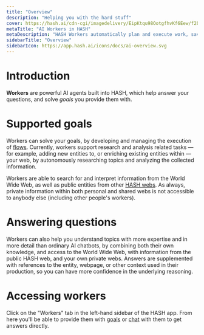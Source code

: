 ```yaml
---
title: "Overview"
description: "Helping you with the hard stuff"
cover: https://hash.ai/cdn-cgi/imagedelivery/EipKtqu98OotgfhvKf6Eew/f2b4136e-eecb-4427-e19e-1096b370ad00/public
metaTitle: "AI Workers in HASH"
metaDescription: "HASH Workers automatically plan and execute work, saving you time and money, improving quality, and helping you get more done"
sidebarTitle: "Overview"
sidebarIcon: https://app.hash.ai/icons/docs/ai-overview.svg
---
```


# Introduction

**Workers** are powerful AI agents built into HASH, which help answer your questions, and solve _goals_ you provide them with.

# Supported goals

Workers can solve your goals, by developing and managing the execution of [flows](/guide/flows). Currently, workers support research and analysis related tasks — for example, adding new entities to, or enriching existing entities within — your web, by autonomously researching topics and analyzing the collected information.

Workers are able to search for and interpret information from the World Wide Web, as well as public entities from other [HASH webs](/guide/webs). As always, private information within both personal and shared webs is not accessible to anybody else (including other people's workers).

# Answering questions

Workers can also help you understand topics with more expertise and in more detail than ordinary AI chatbots, by combining both their own knowledge, and access to the World Wide Web, with information from the public HASH web, and your own private webs. Answers are supplemented with references to the entity, webpage, or other context used in their production, so you can have more confidence in the underlying reasoning.

# Accessing workers

Click on the "Workers" tab in the left-hand sidebar of the HASH app. From here you'll be able to provide them with [goals](/guide/workers/goals) or [chat](/guide/workers/chat) with them to get answers directly.
